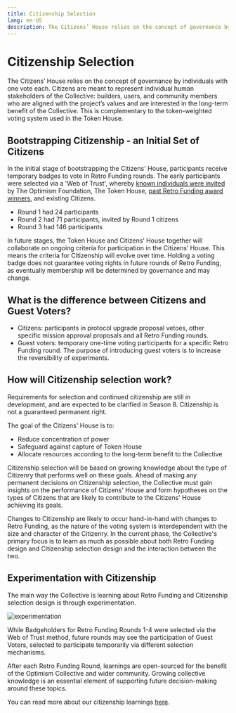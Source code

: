 ```yaml
---
title: Citizenship Selection
lang: en-US
description: The Citizens’ House relies on the concept of governance by individuals with one vote each. Citizens are meant to represent individual human stakeholders of the Collective':' builders, users, and community members who are aligned with the project’s values and are interested in the long-term benefit of the Collective. This is complementary to the token-weighted voting system used in the Token House.
---
```


# Citizenship Selection

The Citizens’ House relies on the concept of governance by individuals with one vote each. Citizens are meant to represent individual human stakeholders of the Collective: builders, users, and community members who are aligned with the project’s values and are interested in the long-term benefit of the Collective. This is complementary to the token-weighted voting system used in the Token House.

## Bootstrapping Citizenship - an Initial Set of Citizens

In the initial stage of bootstrapping the Citizens' House, participants receive temporary badges to vote in Retro Funding rounds. The early participants were selected via a 'Web of Trust', whereby [known individuals were invited](https://optimism.mirror.xyz/wqk1Yeyn2OhV9paDzbRXvQ0m0JYDu2npbSkMClwk1rY) by The Optimism Foundation, The Token House, [past Retro Funding award winners](https://gov.optimism.io/t/retropgf-3-voting-badge-distribution/6557), and existing Citizens.

- Round 1 had 24 participants
- Round 2 had 71 participants, invited by Round 1 citizens
- Round 3 had 146 participants

In future stages, the Token House and Citizens’ House together will collaborate on ongoing criteria for participation in the Citizens’ House. This means the criteria for Citizenship will evolve over time. Holding a voting badge does not guarantee voting rights in future rounds of Retro Funding, as eventually membership will be determined by governance and may change.

## What is the difference between Citizens and Guest Voters?

- Citizens: participants in protocol upgrade proposal vetoes, other specific mission approval proposals and all Retro Funding rounds.
- Guest voters: temporary one-time voting participants for a specific Retro Funding round. The purpose of introducing guest voters is to increase the reversibility of experiments.

## How will Citizenship selection work?

Requirements for selection and continued citizenship are still in development, and are expected to be clarified in Season 8.
Citizenship is not a guaranteed permanent right. 

The goal of the Citizens' House is to:

- Reduce concentration of power
- Safeguard against capture of Token House
- Allocate resources according to the long-term benefit to the Collective

Citizenship selection will be based on growing knowledge about the type of Citizenry that performs well on these goals. Ahead of making any permanent decisions on Citizenship selection, the Collective must gain insights on the performance of Citizens' House and form hypotheses on the types of Citizens that are likely to contribute to the Citizens' House achieving its goals.

Changes to Citizenship are likely to occur hand-in-hand with changes to Retro Funding, as the nature of the voting system is interdependent with the size and character of the Citizenry. In the current phase, the Collective's primary focus is to learn as much as possible about both Retro Funding design and Citizenship selection design and the interaction between the two.

## Experimentation with Citizenship

The main way the Collective is learning about Retro Funding and Citizenship selection design is through experimentation.

![experimentation](/img/citizen-house/scientific-method.png)

While Badgeholders for Retro Funding Rounds 1-4 were selected via the Web of Trust method, future rounds may see the participation of Guest Voters, selected to participate temporarily via different selection mechanisms.

After each Retro Funding Round, learnings are open-sourced for the benefit of the Optimism Collective and wider community. Growing collective knowledge is an essential element of supporting future decision-making around these topics.

You can read more about our citizenship learnings [here](https://gov.optimism.io/t/citizenship-learnings-2024/9563).
